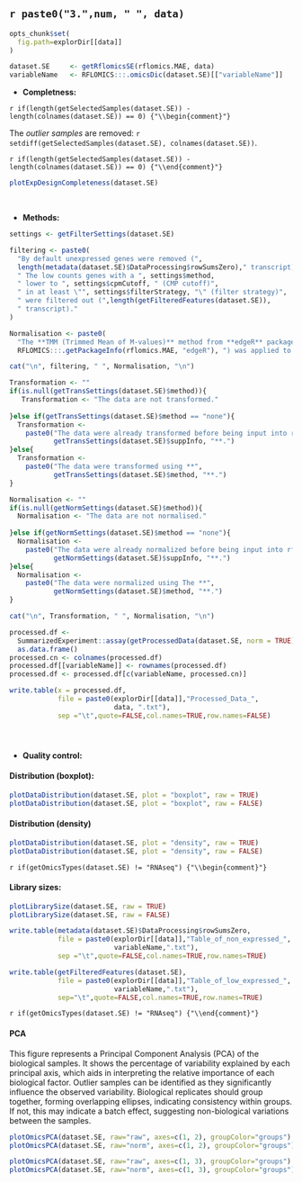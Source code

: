 <br>

## `r paste0("3.",num, " ", data)` 

```r

opts_chunk$set(
  fig.path=explorDir[[data]]
)
```

```r
dataset.SE     <- getRflomicsSE(rflomics.MAE, data)
variableName   <- RFLOMICS:::.omicsDic(dataset.SE)[["variableName"]]

```

* **Completness:**

`r if(length(getSelectedSamples(dataset.SE)) - length(colnames(dataset.SE)) == 0) {"\\begin{comment}"}`

The *outlier samples* are removed: `r setdiff(getSelectedSamples(dataset.SE), colnames(dataset.SE))`.

`r if(length(getSelectedSamples(dataset.SE)) - length(colnames(dataset.SE)) == 0) {"\\end{comment}"}`

```r

plotExpDesignCompleteness(dataset.SE)
```

<br>

* **Methods:**

```r

settings <- getFilterSettings(dataset.SE)

filtering <- paste0(
  "By default unexpressed genes were removed (", 
  length(metadata(dataset.SE)$DataProcessing$rowSumsZero)," transcript).",
  " The low counts genes with a ", settings$method, 
  " lower to ", settings$cpmCutoff, " (CMP cutoff)",
  " in at least \"", settings$filterStrategy, "\" (filter strategy)",
  " were filtered out (",length(getFilteredFeatures(dataset.SE)),
  " transcript)."
)

Normalisation <- paste0(
  "The **TMM (Trimmed Mean of M-values)** method from **edgeR** package (version ",
  RFLOMICS:::.getPackageInfo(rflomics.MAE, "edgeR"), ") was applied to normalise the RNAseq libraries.")

cat("\n", filtering, " ", Normalisation, "\n")
```
```r

Transformation <- ""
if(is.null(getTransSettings(dataset.SE)$method)){
   Transformation <- "The data are not transformed."
   
}else if(getTransSettings(dataset.SE)$method == "none"){
  Transformation <- 
    paste0("The data were already transformed before being input into rflomics using **",
           getTransSettings(dataset.SE)$suppInfo, "**.")
}else{
  Transformation <- 
    paste0("The data were transformed using **",
           getTransSettings(dataset.SE)$method, "**.")
}

Normalisation <- ""
if(is.null(getNormSettings(dataset.SE)$method)){
  Normalisation <- "The data are not normalised."
  
}else if(getNormSettings(dataset.SE)$method == "none"){
  Normalisation <- 
    paste0("The data were already normalized before being input into rflomics using **",
           getNormSettings(dataset.SE)$suppInfo, "**.")
}else{
  Normalisation <- 
    paste0("The data were normalized using The **", 
           getNormSettings(dataset.SE)$method, "**.")
}

cat("\n", Transformation, " ", Normalisation, "\n")
```

```r

processed.df <- 
  SummarizedExperiment::assay(getProcessedData(dataset.SE, norm = TRUE)) |>
  as.data.frame()
processed.cn <- colnames(processed.df)
processed.df[[variableName]] <- rownames(processed.df)
processed.df <- processed.df[c(variableName, processed.cn)]

write.table(x = processed.df,
            file = paste0(explorDir[[data]],"Processed_Data_",
                          data, ".txt"),
            sep ="\t",quote=FALSE,col.names=TRUE,row.names=FALSE)
```


<br>

<!-- Distribution of feature counts before/after pre-processing : boxplot -->

### {.tabset}

* **Quality control:**

#### Distribution (boxplot):

```r

plotDataDistribution(dataset.SE, plot = "boxplot", raw = TRUE)
plotDataDistribution(dataset.SE, plot = "boxplot", raw = FALSE)

```

#### Distribution (density)

```r

plotDataDistribution(dataset.SE, plot = "density", raw = TRUE)
plotDataDistribution(dataset.SE, plot = "density", raw = FALSE)
```

<!-- Histograms of the library size before/after pre-processing -->

`r if(getOmicsTypes(dataset.SE) != "RNAseq") {"\\begin{comment}"}`

#### Library sizes:

```r

plotLibrarySize(dataset.SE, raw = TRUE)
plotLibrarySize(dataset.SE, raw = FALSE)

```

```r

write.table(metadata(dataset.SE)$DataProcessing$rowSumsZero,
            file = paste0(explorDir[[data]],"Table_of_non_expressed_", 
                          variableName,".txt"),
            sep ="\t",quote=FALSE,col.names=TRUE,row.names=TRUE)

write.table(getFilteredFeatures(dataset.SE),
            file = paste0(explorDir[[data]],"Table_of_low_expressed_", 
                          variableName,".txt"),
            sep="\t",quote=FALSE,col.names=TRUE,row.names=TRUE)

```

`r if(getOmicsTypes(dataset.SE) != "RNAseq") {"\\end{comment}"}`

#### PCA

This figure represents a Principal Component Analysis (PCA) of the biological samples. It shows the percentage of variability explained by each principal axis, which aids in interpreting the relative importance of each biological factor.
Outlier samples can be identified as they significantly influence the observed variability. Biological replicates should group together, forming overlapping ellipses, indicating consistency within groups. If not, this may indicate a batch effect, suggesting non-biological variations between the samples.

```r

plotOmicsPCA(dataset.SE, raw="raw", axes=c(1, 2), groupColor="groups")
plotOmicsPCA(dataset.SE, raw="norm", axes=c(1, 2), groupColor="groups")

```

```r

plotOmicsPCA(dataset.SE, raw="raw", axes=c(1, 3), groupColor="groups")
plotOmicsPCA(dataset.SE, raw="norm", axes=c(1, 3), groupColor="groups")
```

### {-}